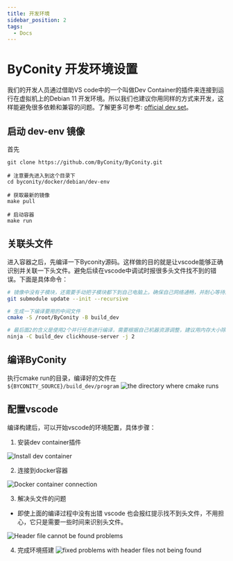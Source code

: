```yaml
---
title: 开发环境
sidebar_position: 2
tags:
  - Docs
---
```


# ByConity 开发环境设置

我们的开发人员通过借助VS code中的一个叫做Dev Container的插件来连接到运行在虚拟机上的Debian 11 开发环境。所以我们也建议你用同样的方式来开发，这样能避免很多依赖和兼容的问题。了解更多可参考: [official dev set](https://github.com/ByConity/ByConity/blob/master/docker/debian/dev-env/README.md)。

## 启动 dev-env 镜像

首先

```shell 
git clone https://github.com/ByConity/ByConity.git

# 注意要先进入到这个目录下
cd byconity/docker/debian/dev-env

# 获取最新的镜像
make pull

# 启动容器 
make run
```

## 关联头文件

进入容器之后，先编译一下Byconity源码。这样做的目的就是让vscode能够正确识别并关联一下头文件。避免后续在vscode中调试时报很多头文件找不到的错误。下面是具体命令：

```bash
# 镜像中没有子模块，还需要手动把子模块都下到自己电脑上。确保自己网络通畅，并耐心等待。这个命令是在容器的根目录下执行的，就是刚进去时所在目录执行的，不需要切换目录。
git submodule update --init --recursive

# 生成一下编译要用的中间文件
cmake -S /root/ByConity -B build_dev

# 最后面2的含义是使用2个并行任务进行编译，需要根据自己机器资源调整，建议用内存大小除以4，如8g内存就用2个并行任务编译。
ninja -C build_dev clickhouse-server -j 2
```

## 编译ByConity

执行cmake run的目录，编译好的文件在 `${BYCONITY_SOURCE}/build_dev/program`
![the directory where cmake runs](<./assets/the directory where cmake runs.jpg>)



## 配置vscode
编译构建后，可以开始vscode的环境配置，具体步骤：

1. 安装dev container插件

![Install dev container](<./assets/Install dev container.jpg>)


2. 连接到docker容器

![Docker container connection](<./assets/Open the development container in vscode.jpg>)


3. 解决头文件的问题

- 即使上面的编译过程中没有出错 vscode 也会报红提示找不到头文件，不用担心，它只是需要一些时间来识别头文件。

![Header file cannot be found problems](<./assets/Header file cannot be found problems.jpg>)

4. 完成环境搭建
![fixed problems with header files not being found](<./assets/fixed problems with header files not being found.jpg>)
